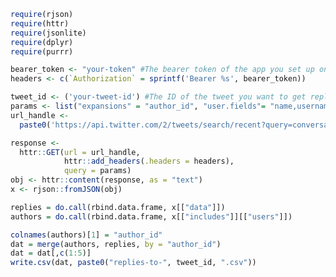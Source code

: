 ```{r}
require(rjson)
require(httr)
require(jsonlite)
require(dplyr)
require(purrr)
```

```{r}
bearer_token <- "your-token" #The bearer token of the app you set up on Twitter's Developer Portal
headers <- c(`Authorization` = sprintf('Bearer %s', bearer_token))
```

```{r}
tweet_id <- ('your-tweet-id') #The ID of the tweet you want to get replies for - it's the last part of the URL
params <- list("expansions" = "author_id", "user.fields"= "name,username")
url_handle <-
  paste0('https://api.twitter.com/2/tweets/search/recent?query=conversation_id:', tweet_id)
```

```{r}
response <-
  httr::GET(url = url_handle,
            httr::add_headers(.headers = headers),
            query = params)
obj <- httr::content(response, as = "text")
x <- rjson::fromJSON(obj)
```


```{r}
replies = do.call(rbind.data.frame, x[["data"]])
authors = do.call(rbind.data.frame, x[["includes"]][["users"]])
```

```{r}
colnames(authors)[1] = "author_id"
dat = merge(authors, replies, by = "author_id")
dat = dat[,c(1:5)]
write.csv(dat, paste0("replies-to-", tweet_id, ".csv"))
```

